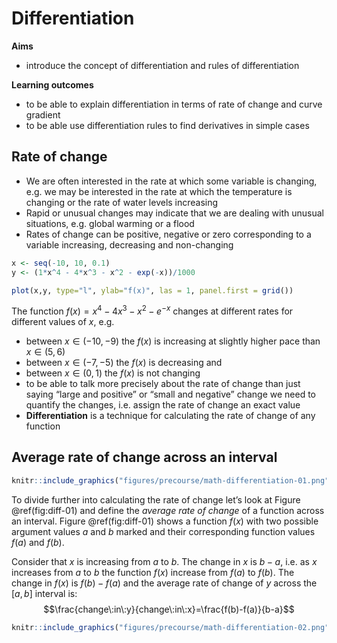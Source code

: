 # Differentiation

**Aims**

- introduce the concept of differentiation and rules of differentiation

**Learning outcomes**

- to be able to explain differentiation in terms of rate of change and curve gradient
- to be able use differentiation rules to find derivatives in simple cases

## Rate of change
- We are often interested in the rate at which some variable is changing, e.g. we may be interested in the rate at which the temperature is changing or the rate of water levels increasing
- Rapid or unusual changes may indicate that we are dealing with unusual situations, e.g. global warming or a flood
- Rates of change can be positive, negative or zero corresponding to a variable increasing, decreasing and non-changing

```r

x <- seq(-10, 10, 0.1)
y <- (1*x^4 - 4*x^3 - x^2 - exp(-x))/1000

plot(x,y, type="l", ylab="f(x)", las = 1, panel.first = grid())

```

The function $f(x) = x^4 - 4x^3 - x^2 - e^{-x}$ changes at different rates for different values of $x$, e.g. 

- between $x \in (-10, -9)$ the $f(x)$ is increasing at slightly higher pace than $x \in (5,6)$ 
- between $x \in (-7, -5)$ the $f(x)$ is decreasing and
- between $x \in (0, 1)$ the $f(x)$ is not changing
- to be able to talk more precisely about the rate of change than just saying "large and positive" or "small and negative" change we need to quantify the changes, i.e. assign the rate of change an exact value
- **Differentiation** is a technique for calculating the rate of change of any function

## Average rate of change across an interval
```r
knitr::include_graphics("figures/precourse/math-differentiation-01.png")

```

To divide further into calculating the rate of change let's look at Figure \@ref(fig:diff-01) and define the *average rate of change* of a function across an interval. Figure \@ref(fig:diff-01) shows a function $f(x)$ with two possible argument values $a$ and $b$ marked and their corresponding function values $f(a)$ and $f(b)$. 

Consider that $x$ is increasing from $a$ to $b$. The change in $x$ is $b-a$, i.e. as $x$ increases from $a$ to $b$ the function $f(x)$ increase from $f(a)$ to $f(b)$. The change in $f(x)$ is $f(b)-f(a)$ and the average rate of change of $y$ across the $[a,b]$ interval is: $$\frac{change\:in\:y}{change\:in\:x}=\frac{f(b)-f(a)}{b-a}$$ 

```r
knitr::include_graphics("figures/precourse/math-differentiation-02.png")

```



